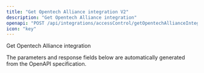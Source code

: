 ```yaml
---
title: "Get Opentech Alliance integration V2"
description: "Get Opentech Alliance integration"
openapi: "POST /api/integrations/accessControl/getOpentechAllianceIntegrationV2"
icon: "key"
---
```


Get Opentech Alliance integration

<Note>
The parameters and response fields below are automatically generated from the OpenAPI specification.
</Note>
